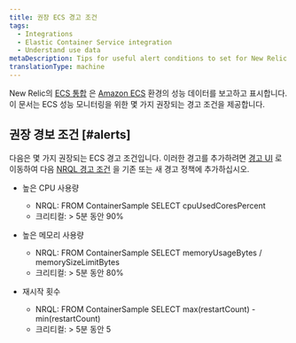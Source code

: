 ```yaml
---
title: 권장 ECS 경고 조건
tags:
  - Integrations
  - Elastic Container Service integration
  - Understand use data
metaDescription: Tips for useful alert conditions to set for New Relic's Amazon ECS integration.
translationType: machine
---
```


New Relic의 [ECS 통합](/docs/introduction-amazon-ecs-integration) 은 [Amazon ECS](https://docs.aws.amazon.com/ecs/index.html "링크가 새 창에서 열립니다.") 환경의 성능 데이터를 보고하고 표시합니다. 이 문서는 ECS 성능 모니터링을 위한 몇 가지 권장되는 경고 조건을 제공합니다.

## 권장 경보 조건 [#alerts]

다음은 몇 가지 권장되는 ECS 경고 조건입니다. 이러한 경고를 추가하려면 [경고 UI](http://alerts.newrelic.com/) 로 이동하여 다음 [NRQL 경고 조건](/docs/alerts/new-relic-alerts/defining-conditions/create-alert-conditions-nrql-queries) 을 기존 또는 새 경고 정책에 추가하십시오.

* 높은 CPU 사용량

  * NRQL: FROM ContainerSample SELECT cpuUsedCoresPercent
  * 크리티컬: > 5분 동안 90%

* 높은 메모리 사용량

  * NRQL: FROM ContainerSample SELECT memoryUsageBytes / memorySizeLimitBytes
  * 크리티컬: > 5분 동안 80%

* 재시작 횟수

  * NRQL: FROM ContainerSample SELECT max(restartCount) - min(restartCount)
  * 크리티컬: > 5분 동안 5